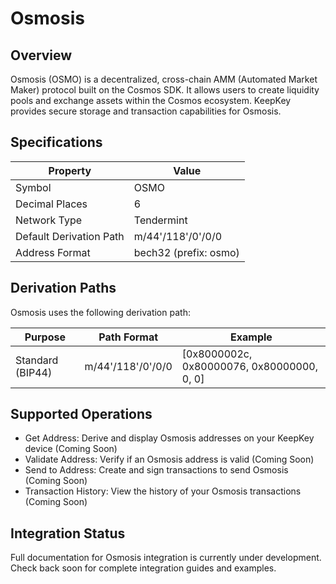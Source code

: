 # Osmosis

## Overview
Osmosis (OSMO) is a decentralized, cross-chain AMM (Automated Market Maker) protocol built on the Cosmos SDK. It allows users to create liquidity pools and exchange assets within the Cosmos ecosystem. KeepKey provides secure storage and transaction capabilities for Osmosis.

## Specifications

| Property | Value |
|----------|-------|
| Symbol | OSMO |
| Decimal Places | 6 |
| Network Type | Tendermint |
| Default Derivation Path | m/44'/118'/0'/0/0 |
| Address Format | bech32 (prefix: osmo) |

## Derivation Paths

Osmosis uses the following derivation path:

| Purpose | Path Format | Example |
|---------|-------------|---------|
| Standard (BIP44) | m/44'/118'/0'/0/0 | [0x8000002c, 0x80000076, 0x80000000, 0, 0] |

## Supported Operations

- Get Address: Derive and display Osmosis addresses on your KeepKey device (Coming Soon)
- Validate Address: Verify if an Osmosis address is valid (Coming Soon)
- Send to Address: Create and sign transactions to send Osmosis (Coming Soon)
- Transaction History: View the history of your Osmosis transactions (Coming Soon)

## Integration Status

Full documentation for Osmosis integration is currently under development. Check back soon for complete integration guides and examples. 